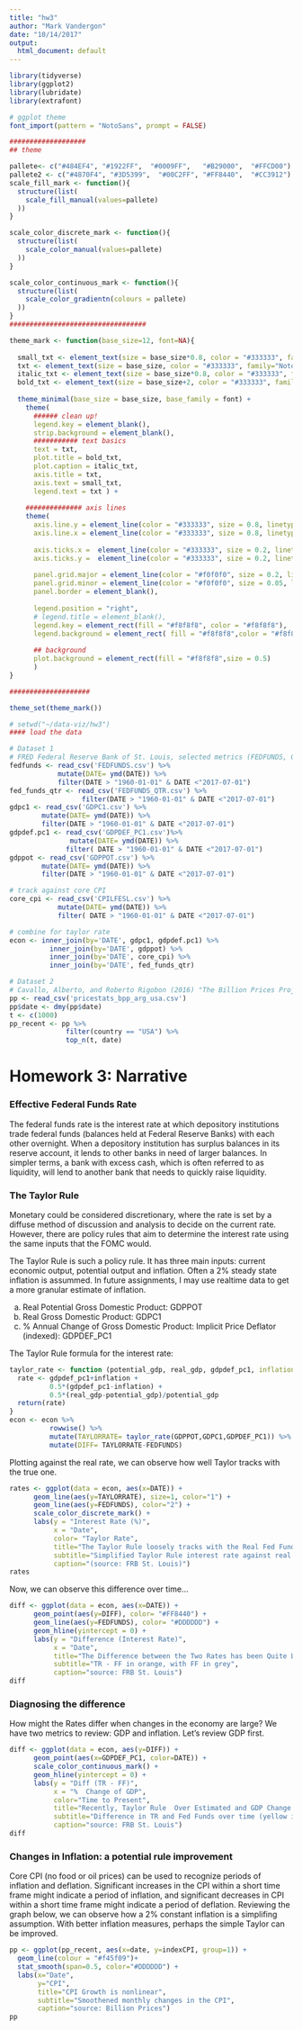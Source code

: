 ```yaml
---
title: "hw3"
author: "Mark Vandergon"
date: "10/14/2017"
output:
  html_document: default
---
```


```r
library(tidyverse)
library(ggplot2)
library(lubridate)
library(extrafont)

# ggplot theme
font_import(pattern = "NotoSans", prompt = FALSE)

###################
## theme

pallete<- c("#484EF4", "#1922FF",  "#0009FF",	"#B29000", 	"#FFCD00")
pallete2 <- c("#4870F4", "#3D5399",  "#00C2FF",	"#FF8440", 	"#CC3912")
scale_fill_mark <- function(){
  structure(list(
    scale_fill_manual(values=pallete)
  ))
}

scale_color_discrete_mark <- function(){
  structure(list(
    scale_color_manual(values=pallete)
  ))
}

scale_color_continuous_mark <- function(){
  structure(list(
    scale_color_gradientn(colours = pallete)
  ))
}
##################################

theme_mark <- function(base_size=12, font=NA){
  
  small_txt <- element_text(size = base_size*0.8, color = "#333333", family="Noto Sans")
  txt <- element_text(size = base_size, color = "#333333", family="Noto Sans")
  italic_txt <- element_text(size = base_size*0.8, color = "#333333", family="NotoSans-Italic")
  bold_txt <- element_text(size = base_size+2, color = "#333333", family="NotoSans-Bold")
  
  theme_minimal(base_size = base_size, base_family = font) +
    theme(
      ###### clean up!
      legend.key = element_blank(), 
      strip.background = element_blank(), 
      ########### text basics
      text = txt, 
      plot.title = bold_txt,
      plot.caption = italic_txt, 
      axis.title = txt, 
      axis.text = small_txt, 
      legend.text = txt ) +
    
    ############## axis lines
    theme(
      axis.line.y = element_line(color = "#333333", size = 0.8, linetype = "solid"),
      axis.line.x = element_line(color = "#333333", size = 0.8, linetype = "solid"),
      
      axis.ticks.x =  element_line(color = "#333333", size = 0.2, linetype = "solid"),
      axis.ticks.y =  element_line(color = "#333333", size = 0.2, linetype = "solid"),
      
      panel.grid.major = element_line(color = "#f0f0f0", size = 0.2, linetype = "solid"),
      panel.grid.minor = element_line(color = "#f0f0f0", size = 0.05, linetype = "solid"),
      panel.border = element_blank(),
      
      legend.position = "right", 
      # legend.title = element_blank(),
      legend.key = element_rect(fill = "#f8f8f8", color = "#f8f8f8"),
      legend.background = element_rect( fill = "#f8f8f8",color = "#f8f8f8", size = 0.5, linetype = "solid"),
      
      ## background
      plot.background = element_rect(fill = "#f8f8f8",size = 0.5)
      )
}

####################

theme_set(theme_mark()) 
```

```r
# setwd("~/data-viz/hw3")
#### load the data

# Dataset 1
# FRED Federal Reserve Bank of St. Louis, selected metrics (FEDFUNDS, GDPC1, GDPDEF, GDPPOT, and CPILFESL)
fedfunds <- read_csv('FEDFUNDS.csv') %>% 
            mutate(DATE= ymd(DATE)) %>% 
            filter(DATE > "1960-01-01" & DATE <"2017-07-01")
fed_funds_qtr <- read_csv('FEDFUNDS_QTR.csv') %>%
                  filter(DATE > "1960-01-01" & DATE <"2017-07-01")
gdpc1 <- read_csv('GDPC1.csv') %>% 
        mutate(DATE= ymd(DATE)) %>%
        filter(DATE > "1960-01-01" & DATE <"2017-07-01")
gdpdef.pc1 <- read_csv('GDPDEF_PC1.csv')%>% 
               mutate(DATE= ymd(DATE)) %>%
              filter( DATE > "1960-01-01" & DATE <"2017-07-01")
gdppot <- read_csv('GDPPOT.csv') %>% 
        mutate(DATE= ymd(DATE)) %>%
        filter(DATE > "1960-01-01" & DATE <"2017-07-01")

# track against core CPI
core_cpi <- read_csv('CPILFESL.csv') %>% 
            mutate(DATE= ymd(DATE)) %>%
            filter( DATE > "1960-01-01" & DATE <"2017-07-01")

# combine for taylor rate
econ <- inner_join(by='DATE', gdpc1, gdpdef.pc1) %>%
          inner_join(by='DATE', gdppot) %>%
          inner_join(by='DATE', core_cpi) %>%
          inner_join(by='DATE', fed_funds_qtr)

# Dataset 2
# Cavallo, Alberto, and Roberto Rigobon (2016) "The Billion Prices Project"
pp <- read_csv('pricestats_bpp_arg_usa.csv')
pp$date <- dmy(pp$date)
t <- c(1000)
pp_recent <- pp %>%
              filter(country == "USA") %>%
              top_n(t, date) 
```

# Homework 3: Narrative
### Effective Federal Funds Rate
The federal funds rate is the interest rate at which depository institutions trade federal funds (balances held at Federal Reserve Banks) with each other overnight. When a depository institution has surplus balances in its reserve account, it lends to other banks in need of larger balances. In simpler terms, a bank with excess cash, which is often referred to as liquidity, will lend to another bank that needs to quickly raise liquidity.

### The Taylor Rule
Monetary could be considered discretionary, where the rate is set by a diffuse method of discussion and analysis to decide on the current rate. However, there are policy rules that aim to determine the interest rate using the same inputs that the FOMC would. 

The Taylor Rule is such a policy rule. It has three main inputs: current economic output, potential output and inflation. Often a 2% steady state inflation is assummed. In future assignments, I may use realtime data to get a more granular estimate of inflation.

a. Real Potential Gross Domestic Product: GDPPOT
b. Real Gross Domestic Product: GDPC1
c. % Annual Change of Gross Domestic Product: Implicit Price Deflator (indexed): GDPDEF_PC1

The Taylor Rule formula for the interest rate:
``` r
taylor_rate <- function (potential_gdp, real_gdp, gdpdef_pc1, inflation=2){
  rate <- gdpdef_pc1+inflation +
          0.5*(gdpdef_pc1-inflation) +
          0.5*(real_gdp-potential_gdp)/potential_gdp
  return(rate)
}
econ <- econ %>% 
          rowwise() %>% 
          mutate(TAYLORRATE= taylor_rate(GDPPOT,GDPC1,GDPDEF_PC1)) %>%
          mutate(DIFF= TAYLORRATE-FEDFUNDS)

```

Plotting against the real rate, we can observe how well Taylor tracks with the true one.

``` r
rates <- ggplot(data = econ, aes(x=DATE)) +
      geom_line(aes(y=TAYLORRATE), size=1, color="1") +
      geom_line(aes(y=FEDFUNDS), color="2") +
      scale_color_discrete_mark() +
      labs(y = "Interest Rate (%)",
           x = "Date",
           color= "Taylor Rate",
           title="The Taylor Rule loosely tracks with the Real Fed Funds Rate",
           subtitle="Simplified Taylor Rule interest rate against real fed funds rate",
           caption="(source: FRB St. Louis)")
rates
```

Now, we can observe this difference over time...

``` r
diff <- ggplot(data = econ, aes(x=DATE)) +
      geom_point(aes(y=DIFF), color= "#FF8440") +
      geom_line(aes(y=FEDFUNDS), color= "#DDDDDD") +
      geom_hline(yintercept = 0) + 
      labs(y = "Difference (Interest Rate)",
           x = "Date",
           title="The Difference between the Two Rates has been Quite Large",
           subtitle="TR - FF in orange, with FF in grey",
           caption="source: FRB St. Louis")
diff
```

### Diagnosing the difference
How might the Rates differ when changes in the economy are large? We have two metrics to review: GDP and inflation. Let's review GDP first.

``` r
diff <- ggplot(data = econ, aes(y=DIFF)) +
      geom_point(aes(x=GDPDEF_PC1, color=DATE)) + 
      scale_color_continuous_mark() +
      geom_hline(yintercept = 0) + 
      labs(y = "Diff (TR - FF)",
           x = "%  Change of GDP",
           color="Time to Present",
           title="Recently, Taylor Rule  Over Estimated and GDP Change Lessened",
           subtitle="Difference in TR and Fed Funds over time (yellow is more recent)",
           caption="source: FRB St. Louis")
diff
```
### Changes in Inflation: a potential rule improvement

Core CPI (no food or oil prices) can be used to recognize periods of inflation and deflation. Significant increases in the CPI within a short time frame might indicate a period of inflation, and significant decreases in CPI within a short time frame might indicate a period of deflation. Reviewing the graph below, we can observe how a 2% constant inflation is a simplifing assumption. With better inflation measures, perhaps the simple Taylor can be improved.

```r
pp <- ggplot(pp_recent, aes(x=date, y=indexCPI, group=1)) +
  geom_line(colour = "#f45f09")+
  stat_smooth(span=0.5, color="#DDDDDD") +
  labs(x="Date", 
       y="CPI",
       title="CPI Growth is nonlinear",
       subtitle="Smoothened monthly changes in the CPI",
       caption="source: Billion Prices")
pp
```
